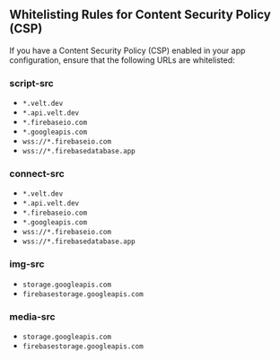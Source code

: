 ## Whitelisting Rules for Content Security Policy (CSP)

If you have a Content Security Policy (CSP) enabled in your app configuration, ensure that the following URLs are whitelisted:

### script-src
- `*.velt.dev`
- `*.api.velt.dev`
- `*.firebaseio.com`
- `*.googleapis.com`
- `wss://*.firebaseio.com`
- `wss://*.firebasedatabase.app`

### connect-src
- `*.velt.dev`
- `*.api.velt.dev`
- `*.firebaseio.com` 
- `*.googleapis.com`
- `wss://*.firebaseio.com`
- `wss://*.firebasedatabase.app`

### img-src
- `storage.googleapis.com`
- `firebasestorage.googleapis.com`

### media-src
- `storage.googleapis.com`
- `firebasestorage.googleapis.com`
